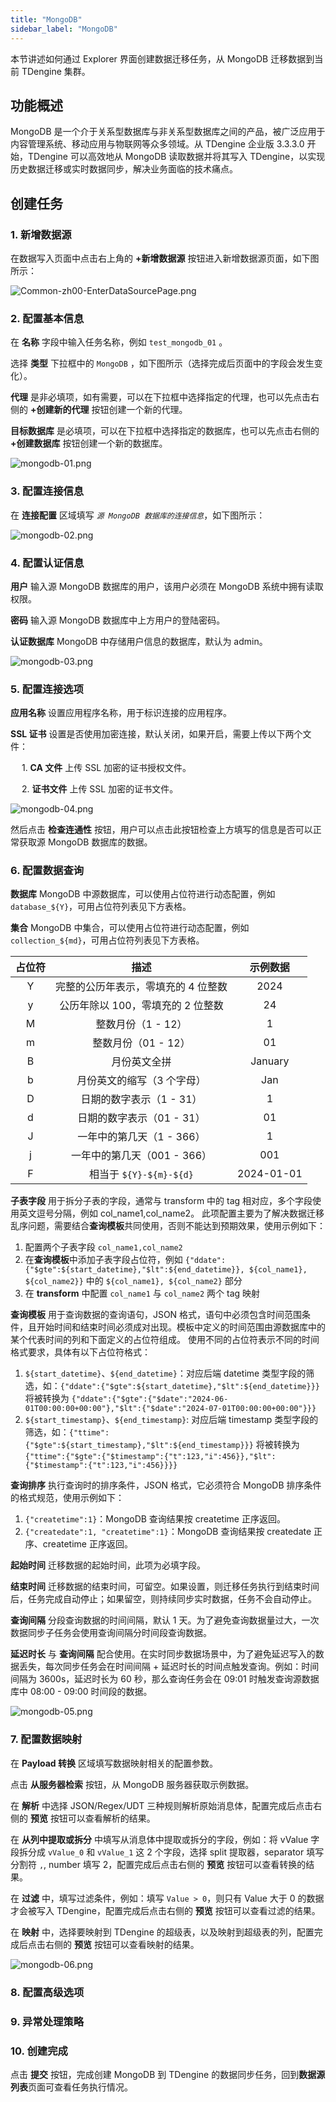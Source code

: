 ```yaml
---
title: "MongoDB"
sidebar_label: "MongoDB"
---
```


本节讲述如何通过 Explorer 界面创建数据迁移任务，从 MongoDB 迁移数据到当前 TDengine 集群。

## 功能概述

MongoDB 是一个介于关系型数据库与非关系型数据库之间的产品，被广泛应用于内容管理系统、移动应用与物联网等众多领域。从 TDengine 企业版 3.3.3.0 开始，TDengine 可以高效地从 MongoDB 读取数据并将其写入 TDengine，以实现历史数据迁移或实时数据同步，解决业务面临的技术痛点。

## 创建任务

### 1. 新增数据源

在数据写入页面中点击右上角的 **+新增数据源** 按钮进入新增数据源页面，如下图所示：

![Common-zh00-EnterDataSourcePage.png](./pic/Common-zh00-EnterDataSourcePage.png "进入新增数据源页面")

### 2. 配置基本信息

在 **名称** 字段中输入任务名称，例如 `test_mongodb_01` 。

选择 **类型** 下拉框中的 `MongoDB` ，如下图所示（选择完成后页面中的字段会发生变化）。

**代理** 是非必填项，如有需要，可以在下拉框中选择指定的代理，也可以先点击右侧的 **+创建新的代理** 按钮创建一个新的代理。

**目标数据库** 是必填项，可以在下拉框中选择指定的数据库，也可以先点击右侧的 **+创建数据库** 按钮创建一个新的数据库。

![mongodb-01.png](./pic/mongodb-01.png "选择数据源类型为 MongoDB")

### 3. 配置连接信息

在 **连接配置** 区域填写 *`源 MongoDB 数据库的连接信息`*，如下图所示：

![mongodb-02.png](./pic/mongodb-02.png "填写源 MongoDB 数据库的连接信息")

### 4. 配置认证信息

**用户** 输入源 MongoDB 数据库的用户，该用户必须在 MongoDB 系统中拥有读取权限。

**密码** 输入源 MongoDB 数据库中上方用户的登陆密码。

**认证数据库** MongoDB 中存储用户信息的数据库，默认为 admin。

![mongodb-03.png](./pic/mongodb-03.png "配置认证信息")

### 5. 配置连接选项

**应用名称** 设置应用程序名称，用于标识连接的应用程序。

**SSL 证书** 设置是否使用加密连接，默认关闭，如果开启，需要上传以下两个文件：

&emsp; 1. **CA 文件** 上传 SSL 加密的证书授权文件。

&emsp; 2. **证书文件** 上传 SSL 加密的证书文件。

![ mongodb-04.png](./pic/mongodb-04.png "配置连接选项")

然后点击 **检查连通性** 按钮，用户可以点击此按钮检查上方填写的信息是否可以正常获取源 MongoDB 数据库的数据。

### 6. 配置数据查询

**数据库** MongoDB 中源数据库，可以使用占位符进行动态配置，例如 `database_${Y}`，可用占位符列表见下方表格。

**集合** MongoDB 中集合，可以使用占位符进行动态配置，例如 `collection_${md}`，可用占位符列表见下方表格。

|占位符 | 描述 | 示例数据|
| :-----: | :------------: |:--------:|
|Y|完整的公历年表示，零填充的 4 位整数|2024|
|y|公历年除以 100，零填充的 2 位整数|24|
|M|整数月份（1 - 12）|1|
|m|整数月份（01 - 12）|01|
|B|月份英文全拼|January|
|b|月份英文的缩写（3 个字母）|Jan|
|D|日期的数字表示（1 - 31）|1|
|d|日期的数字表示（01 - 31）|01|
|J|一年中的第几天（1 - 366）|1|
|j|一年中的第几天（001 - 366）|001|
|F|相当于 `${Y}-${m}-${d}`|2024-01-01|

**子表字段** 用于拆分子表的字段，通常与 transform 中的 tag 相对应，多个字段使用英文逗号分隔，例如 col_name1,col_name2。
此项配置主要为了解决数据迁移乱序问题，需要结合**查询模板**共同使用，否则不能达到预期效果，使用示例如下：
1. 配置两个子表字段 `col_name1,col_name2`
2. 在**查询模板**中添加子表字段占位符，例如 `{"ddate":{"$gte":${start_datetime},"$lt":${end_datetime}}, ${col_name1}, ${col_name2}}` 中的 `${col_name1}, ${col_name2}` 部分
3. 在 **transform** 中配置 `col_name1` 与 `col_name2` 两个 tag 映射

**查询模板** 用于查询数据的查询语句，JSON 格式，语句中必须包含时间范围条件，且开始时间和结束时间必须成对出现。模板中定义的时间范围由源数据库中的某个代表时间的列和下面定义的占位符组成。
使用不同的占位符表示不同的时间格式要求，具体有以下占位符格式：
1. `${start_datetime}`、`${end_datetime}`：对应后端 datetime 类型字段的筛选，如：`{"ddate":{"$gte":${start_datetime},"$lt":${end_datetime}}}` 将被转换为 `{"ddate":{"$gte":{"$date":"2024-06-01T00:00:00+00:00"},"$lt":{"$date":"2024-07-01T00:00:00+00:00"}}}`
2. `${start_timestamp}`、`${end_timestamp}`: 对应后端 timestamp 类型字段的筛选，如：`{"ttime":{"$gte":${start_timestamp},"$lt":${end_timestamp}}}` 将被转换为 `{"ttime":{"$gte":{"$timestamp":{"t":123,"i":456}},"$lt":{"$timestamp":{"t":123,"i":456}}}}`

**查询排序** 执行查询时的排序条件，JSON 格式，它必须符合 MongoDB 排序条件的格式规范，使用示例如下：
1. `{"createtime":1}`：MongoDB 查询结果按 createtime 正序返回。
2. `{"createdate":1, "createtime":1}`：MongoDB 查询结果按 createdate 正序、createtime 正序返回。

**起始时间** 迁移数据的起始时间，此项为必填字段。

**结束时间** 迁移数据的结束时间，可留空。如果设置，则迁移任务执行到结束时间后，任务完成自动停止；如果留空，则持续同步实时数据，任务不会自动停止。

**查询间隔** 分段查询数据的时间间隔，默认 1 天。为了避免查询数据量过大，一次数据同步子任务会使用查询间隔分时间段查询数据。

**延迟时长** 与 **查询间隔** 配合使用。在实时同步数据场景中，为了避免延迟写入的数据丢失，每次同步任务会在时间间隔 + 延迟时长的时间点触发查询。例如：时间间隔为 3600s，延迟时长为 60 秒，那么查询任务会在 09:01 时触发查询源数据库中 08:00 - 09:00 时间段的数据。

![ mongodb-05.png](./pic/mongodb-05.png "配置数据查询") 

### 7. 配置数据映射

在 **Payload 转换** 区域填写数据映射相关的配置参数。

点击 **从服务器检索** 按钮，从 MongoDB 服务器获取示例数据。

在 **解析** 中选择 JSON/Regex/UDT 三种规则解析原始消息体，配置完成后点击右侧的 **预览** 按钮可以查看解析的结果。

在 **从列中提取或拆分** 中填写从消息体中提取或拆分的字段，例如：将 vValue 字段拆分成 `vValue_0` 和 `vValue_1` 这 2 个字段，选择 split 提取器，separator 填写分割符 `,`, number 填写 2，配置完成后点击右侧的 **预览** 按钮可以查看转换的结果。

在 **过滤** 中，填写过滤条件，例如：填写 `Value > 0`，则只有 Value 大于 0 的数据才会被写入 TDengine，配置完成后点击右侧的 **预览** 按钮可以查看过滤的结果。

在 **映射** 中，选择要映射到 TDengine 的超级表，以及映射到超级表的列，配置完成后点击右侧的 **预览** 按钮可以查看映射的结果。

![mongodb-06.png](pic/mongodb-06.png)

### 8. 配置高级选项


<AdvancedOptions/>

### 9. 异常处理策略


<Contributing />

### 10. 创建完成

点击 **提交** 按钮，完成创建 MongoDB 到 TDengine 的数据同步任务，回到**数据源列表**页面可查看任务执行情况。
